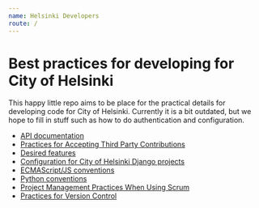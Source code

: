 ```yaml
---
name: Helsinki Developers
route: /
---
```


# Best practices for developing for City of Helsinki

This happy little repo aims to be place for the practical details for developing code for City of Helsinki. Currently it is a bit outdated, but we hope to fill in stuff such as how to do authentication and configuration.

- [API documentation](apis/)
- [Practices for Accepting Third Party Contributions](/accepting-contributions.md)
- [Desired features](/dependency-tracking.md)
- [Configuration for City of Helsinki Django projects](/django-configuration.md)
- [ECMAScript/JS conventions](/es.md)
- [Python conventions](/python.md)
- [Project Management Practices When Using Scrum](/scrum-project-management.md)
- [Practices for Version Control](/version-control.md)
